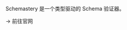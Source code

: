 
<ContentTitle
  id="schemastery"
  title="Schemastery"
  href="https://shigma.github.io/schemastery"
/>

Schemastery 是一个类型驱动的 Schema 验证器。

<Separator />

<ActionLink href="https://shigma.github.io/schemastery">→ 前往官网</ActionLink>
